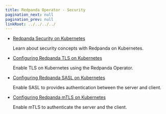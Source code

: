 ```yaml
---
title: Redpanda Operator - Security
pagination_next: null
pagination_prev: null
linkRoot: ../../../../
---
```


<head>
    <meta name="title" content="Redpanda BYOC Cloud"/>
    <meta name="description" content="Redpanda BYOC Cloud Deployment"/>
</head>


<DeprecationNote frontmatter={frontMatter}/>

- [Redpanda Security on Kubernetes](../../redpanda-operator/security-kubernetes)

   Learn about security concepts with Redpanda on Kubernetes.

- [Configuring Redpanda TLS on Kubernetes](../../redpanda-operator/tls-kubernetes)

   Enable TLS on Kubernetes using the Redpanda Operator. 

- [Configuring Redpanda SASL on Kubernetes](../../redpanda-operator/kubernetes-sasl)

   Enable SASL to provides authentication between the server and client. 

- [Configuring Redpanda mTLS on Kubernetes](../../redpanda-operator/kubernetes-mtls)

   Enable mTLS to authenticate the server and the client. 
